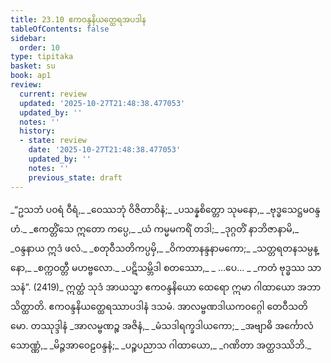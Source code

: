 ```yaml
---
title: 23.10 ဧကဝန္ဒနိယတ္ထေရအပဒါန
tableOfContents: false
sidebar:
  order: 10
type: tipitaka
basket: su
book: ap1
review:
  current: review
  updated: '2025-10-27T21:48:38.477053'
  updated_by: ''
  notes: ''
  history:
  - state: review
    date: '2025-10-27T21:48:38.477053'
    updated_by: ''
    notes: ''
    previous_state: draft
---
```



<ReviewStatus review={frontmatter.review} showDetails={true} />

<HypothesisAnnotation frontmatter={frontmatter} />

<DynamicBreadcrumb />

<Division number="48" book="ap1" e="ch" v="20" p="244">

<Paragraph number="2964" type="verses" book="ap1">
_“ဥသဘံ ပဝရံ ဝီရံ,_  
_ဝေဿဘုံ ဝိဇိတာဝိနံ;_  
_ပသန္နစိတ္တော သုမနော,_  
_ဗုဒ္ဓသေဋ္ဌမဝန္ဒဟံ._  

</Paragraph>

</Division>
<Division number="49" book="ap1" e="ch" v="20" p="244">

<Paragraph number="2965" type="verses" book="ap1">
_ဧကတ္တိံသေ ဣတော ကပ္ပေ,_  
_ယံ ကမ္မမကရိံ တဒါ;_  
_ဒုဂ္ဂတိံ နာဘိဇာနာမိ,_  
_ဝန္ဒနာယ ဣဒံ ဖလံ._  

</Paragraph>

</Division>
<Division number="50" book="ap1" e="ch" v="20" p="244">

<Paragraph number="2966" type="verses" book="ap1">
_စတုဝီသတိကပ္ပမှိ,_  
_ဝိကတာနန္ဒနာမကော;_  
_သတ္တရတနသမ္ပန္နော,_  
_စက္ကဝတ္တီ မဟဗ္ဗလော._  

</Paragraph>

</Division>
<Division number="51" book="ap1" e="ch" v="20" p="244">

<Paragraph number="2967" type="verses" book="ap1">
_ပဋိသမ္ဘိဒါ စတဿော,_  
_ …ပေ… _  
_ကတံ ဗုဒ္ဓဿ သာသနံ”. (2419)_  

</Paragraph>

<Paragraph number="2968" book="ap1">
ဣတ္ထံ သုဒံ အာယသ္မာ ဧကဝန္ဒနိယော ထေရော ဣမာ ဂါထာယော အဘာသိတ္ထာတိ.

</Paragraph>
</Division>

<Paragraph number="2969" type="center" book="ap1">
ဧကဝန္ဒနိယတ္ထေရဿာပဒါနံ ဒသမံ.



</Paragraph>

<Paragraph number="2970" type="center" book="ap1">
အာလမ္ဗဏဒါယကဝဂ္ဂေါ တေဝီသတိမော.



</Paragraph>

<Paragraph number="2971" type="center" book="ap1">
တဿုဒ္ဒါနံ


</Paragraph>

<Paragraph number="2972" type="verses" book="ap1">
_အာလမ္ဗဏဉ္စ အဇိနံ,_  
_မံသဒါရက္ခဒါယကော;_  
_အဗျာဓိ အင်္ကောလံ သောဏ္ဏံ,_  
_မိဉ္ဇအာဝေဠဝန္ဒနံ;_  
_ပဉ္စပညာသ ဂါထာယော,_  
_ဂဏိတာ အတ္ထဒဿိဘိ._
</Paragraph>
